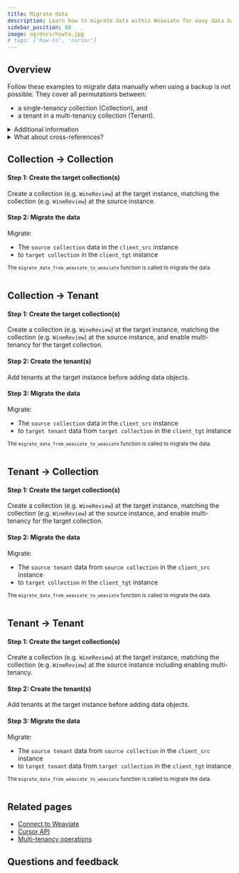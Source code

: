 ```yaml
---
title: Migrate data
description: Learn how to migrate data within Weaviate for easy data handling.
sidebar_position: 80
image: og/docs/howto.jpg
# tags: ['how-to', 'cursor']
---
```





## Overview

Follow these examples to migrate data manually when using a backup is not possible. They cover all permutations between:

- a single-tenancy collection (Collection), and
- a tenant in a multi-tenancy collection (Tenant).

<details>
  <summary>Additional information</summary>

  The examples use two different Weaviate instances, exposed through different ports. The same process can be used for two different instances as well.

  Cross-references in Weaviate are properties. As such, you can [retrieve cross-reference](./cross-references.mdx#read-cross-references) as a part of the object.

</details>

<details>
  <summary>What about cross-references?</summary>

These scripts should migrate cross-references as well.
<br/>

Cross-references are properties. As such, these cursor-based exports will include them.
During restoration, restore the cross-referenced (i.e. "to") object first, then the object that contains the cross-reference (i.e. "from" object).

</details>

## Collection → Collection

#### Step 1: Create the target collection(s)

Create a collection (e.g. `WineReview`) at the target instance, matching the collection (e.g. `WineReview`) at the source instance.

<Tabs groupId="languages">
  <TabItem value="py" label="Python Client v4">
    <FilteredTextBlock
      text={PyCode}
      startMarker="# START CreateCollectionCollectionToCollection"
      endMarker="# END CreateCollectionCollectionToCollection"
      language="py"
    />
  </TabItem>
  <TabItem value="py3" label="Python Client v3">
    <FilteredTextBlock
      text={PyCodeV3}
      startMarker="# START CreateCollectionCollectionToCollection"
      endMarker="# END CreateCollectionCollectionToCollection"
      language="pyv3"
    />
  </TabItem>
</Tabs>

#### Step 2: Migrate the data

Migrate:
- The `source collection` data in the `client_src` instance
- to `target collection` in the `client_tgt` instance

<Tabs groupId="languages">
  <TabItem value="py" label="Python Client v4">
    <FilteredTextBlock
      text={PyCode}
      startMarker="# START CollectionToCollection"
      endMarker="# END CollectionToCollection"
      language="py"
    />
  </TabItem>
  <TabItem value="py3" label="Python Client v3">
    <p><small>
        The <code>migrate_data_from_weaviate_to_weaviate</code> function is called to migrate the data.
        <br/><br/>
    </small></p>
    <FilteredTextBlock
      text={PyCodeV3}
      startMarker="# START CollectionToCollection"
      endMarker="# END CollectionToCollection"
      language="pyv3"
    />
  </TabItem>
</Tabs>

## Collection → Tenant

#### Step 1: Create the target collection(s)

Create a collection (e.g. `WineReview`) at the target instance, matching the collection (e.g. `WineReview`) at the source instance, and enable multi-tenancy for the target collection.

<Tabs groupId="languages">
  <TabItem value="py" label="Python Client v4">
    <FilteredTextBlock
      text={PyCode}
      startMarker="# START CreateCollectionCollectionToTenant"
      endMarker="# END CreateCollectionCollectionToTenant"
      language="py"
    />
  </TabItem>
  <TabItem value="py3" label="Python Client v3">
    <FilteredTextBlock
      text={PyCodeV3}
      startMarker="# START CreateCollectionCollectionToTenant"
      endMarker="# END CreateCollectionCollectionToTenant"
      language="pyv3"
    />
  </TabItem>
</Tabs>

#### Step 2: Create the tenant(s)

Add tenants at the target instance before adding data objects.

<Tabs groupId="languages">
  <TabItem value="py" label="Python Client v4">
    <FilteredTextBlock
      text={PyCode}
      startMarker="# START CreateTenants"
      endMarker="# END CreateTenants"
      language="py"
    />
  </TabItem>
  <TabItem value="py3" label="Python Client v3">
    <FilteredTextBlock
      text={PyCodeV3}
      startMarker="# START CreateTenants"
      endMarker="# END CreateTenants"
      language="pyv3"
    />
  </TabItem>
</Tabs>

#### Step 3: Migrate the data

Migrate:
- The `source collection` data in the `client_src` instance
- to `target tenant` data from `target collection` in the `client_tgt` instance

<Tabs groupId="languages">
  <TabItem value="py" label="Python Client v4">
    <FilteredTextBlock
      text={PyCode}
      startMarker="# START CollectionToTenant"
      endMarker="# END CollectionToTenant"
      language="py"
    />
  </TabItem>
  <TabItem value="py3" label="Python Client v3">
    <p><small>
        The <code>migrate_data_from_weaviate_to_weaviate</code> function is called to migrate the data.
        <br/><br/>
    </small></p>
    <FilteredTextBlock
      text={PyCodeV3}
      startMarker="# START CollectionToTenant"
      endMarker="# END CollectionToTenant"
      language="pyv3"
    />
  </TabItem>
</Tabs>

## Tenant → Collection

#### Step 1: Create the target collection(s)

Create a collection (e.g. `WineReview`) at the target instance, matching the collection (e.g. `WineReview`) at the source instance, and enable multi-tenancy for the target collection.

<Tabs groupId="languages">
  <TabItem value="py" label="Python Client v4">
    <FilteredTextBlock
      text={PyCode}
      startMarker="# START CreateCollectionTenantToCollection"
      endMarker="# END CreateCollectionTenantToCollection"
      language="py"
    />
  </TabItem>
  <TabItem value="py3" label="Python Client v3">
    <FilteredTextBlock
      text={PyCodeV3}
      startMarker="# START CreateCollectionTenantToCollection"
      endMarker="# END CreateCollectionTenantToCollection"
      language="pyv3"
    />
  </TabItem>
</Tabs>

#### Step 2: Migrate the data

Migrate:
- The `source tenant` data from `source collection` in the `client_src` instance
- to `target collection` in the `client_tgt` instance

<Tabs groupId="languages">
  <TabItem value="py" label="Python Client v4">
    <FilteredTextBlock
      text={PyCode}
      startMarker="# START TenantToCollection"
      endMarker="# END TenantToCollection"
      language="py"
    />
  </TabItem>
  <TabItem value="py3" label="Python Client v3">
    <p><small>
        The <code>migrate_data_from_weaviate_to_weaviate</code> function is called to migrate the data.
        <br/><br/>
    </small></p>
    <FilteredTextBlock
      text={PyCodeV3}
      startMarker="# START TenantToCollection"
      endMarker="# END TenantToCollection"
      language="pyv3"
    />
  </TabItem>
</Tabs>

## Tenant → Tenant

#### Step 1: Create the target collection(s)

Create a collection (e.g. `WineReview`) at the target instance, matching the collection (e.g. `WineReview`) at the source instance including enabling multi-tenancy.

<Tabs groupId="languages">
  <TabItem value="py" label="Python Client v4">
    <FilteredTextBlock
      text={PyCode}
      startMarker="# START CreateCollectionTenantToTenant"
      endMarker="# END CreateCollectionTenantToTenant"
      language="py"
    />
  </TabItem>
  <TabItem value="py3" label="Python Client v3">
    <FilteredTextBlock
      text={PyCodeV3}
      startMarker="# START CreateCollectionTenantToTenant"
      endMarker="# END CreateCollectionTenantToTenant"
      language="pyv3"
    />
  </TabItem>
</Tabs>

#### Step 2: Create the tenant(s)

Add tenants at the target instance before adding data objects.

<Tabs groupId="languages">
  <TabItem value="py" label="Python Client v4">
    <FilteredTextBlock
      text={PyCode}
      startMarker="# START CreateTenants"
      endMarker="# END CreateTenants"
      language="py"
    />
  </TabItem>
  <TabItem value="py3" label="Python Client v3">
    <FilteredTextBlock
      text={PyCodeV3}
      startMarker="# START CreateTenants"
      endMarker="# END CreateTenants"
      language="pyv3"
    />
  </TabItem>
</Tabs>

#### Step 3: Migrate the data

Migrate:
- The `source tenant` data from `source collection` in the `client_src` instance
- to `target tenant` data from `target collection` in the `client_tgt` instance

<Tabs groupId="languages">
  <TabItem value="py" label="Python Client v4">
    <FilteredTextBlock
      text={PyCode}
      startMarker="# START TenantToTenant"
      endMarker="# END TenantToTenant"
      language="py"
    />
  </TabItem>
  <TabItem value="py3" label="Python Client v3">
    <p><small>
        The <code>migrate_data_from_weaviate_to_weaviate</code> function is called to migrate the data.
        <br/><br/>
    </small></p>
    <FilteredTextBlock
      text={PyCodeV3}
      startMarker="# START TenantToTenant"
      endMarker="# END TenantToTenant"
      language="pyv3"
    />
  </TabItem>
</Tabs>

## Related pages

- [Connect to Weaviate](/developers/weaviate/connections/index.mdx)
- [Cursor API](./read-all-objects.mdx)
- [Multi-tenancy operations](./multi-tenancy.md)

## Questions and feedback


<DocsFeedback/>

